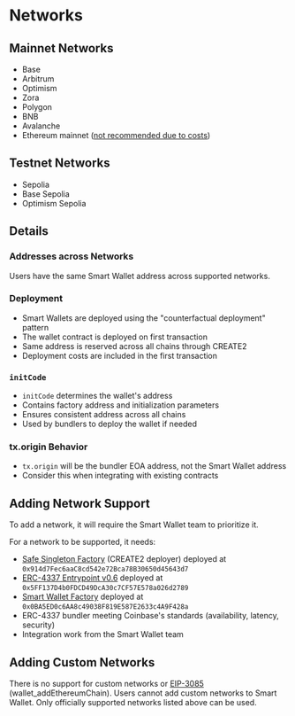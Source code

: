 # Networks

## Mainnet Networks
- Base
- Arbitrum
- Optimism
- Zora 
- Polygon 
- BNB
- Avalanche
- Ethereum mainnet ([not recommended due to costs](/faq/why-does-it-cost-more-on-ethereum-l1))

## Testnet Networks
- Sepolia 
- Base Sepolia
- Optimism Sepolia

## Details

### Addresses across Networks
Users have the same Smart Wallet address across supported networks.

### Deployment
- Smart Wallets are deployed using the "counterfactual deployment" pattern
- The wallet contract is deployed on first transaction
- Same address is reserved across all chains through CREATE2
- Deployment costs are included in the first transaction

### `initCode`
- `initCode` determines the wallet's address
- Contains factory address and initialization parameters
- Ensures consistent address across all chains
- Used by bundlers to deploy the wallet if needed

### tx.origin Behavior
- `tx.origin` will be the bundler EOA address, not the Smart Wallet address
- Consider this when integrating with existing contracts

## Adding Network Support

To add a network, it will require the Smart Wallet team to prioritize it.

For a network to be supported, it needs:

- [Safe Singleton Factory](https://github.com/safe-global/safe-singleton-factory?tab=readme-ov-file#how-to-get-the-singleton-deployed-to-your-network) (CREATE2 deployer) deployed at `0x914d7Fec6aaC8cd542e72Bca78B30650d45643d7`
- [ERC-4337 Entrypoint v0.6](https://github.com/eth-infinitism/account-abstraction/releases/tag/v0.6.0) deployed at `0x5FF137D4b0FDCD49DcA30c7CF57E578a026d2789` 
- [Smart Wallet Factory](https://github.com/coinbase/smart-wallet/tree/main?tab=readme-ov-file#deployments) deployed at `0x0BA5ED0c6AA8c49038F819E587E2633c4A9F428a`
- ERC-4337 bundler meeting Coinbase's standards (availability, latency, security)
- Integration work from the Smart Wallet team

## Adding Custom Networks

There is no support for custom networks or [EIP-3085](https://eips.ethereum.org/EIPS/eip-3085) (wallet_addEthereumChain). Users cannot add custom networks to Smart Wallet. Only officially supported networks listed above can be used.
